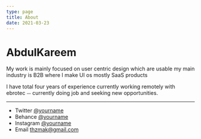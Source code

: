 ```yaml
---
type: page
title: About
date: 2021-03-23
---
```


# AbdulKareem

My work is mainly focused on user centric design which are usable my main industry is B2B where I make UI os mostly SaaS products

I have total four years of experience currently working remotely with ebrotec ⏤ currently doing job and seeking new opportunities.

---

- Twitter [@yourname](https://twitter.com/abdxlkareem)
- Behance [@yourname](https://behance.net/thzmak)
- Instagram [@yourname](https://instagram.com/uixmak)
- Email thzmak@gmail.com
